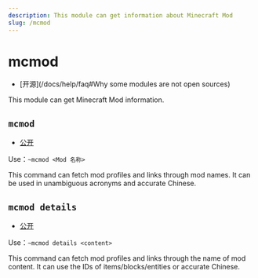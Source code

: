 ```yaml
---
description: This module can get information about Minecraft Mod
slug: /mcmod
---
```


# mcmod

-   [开源]\(/docs/help/faq#Why some modules are not open sources)

This module can get Minecraft Mod information.

## `mcmod`

-   [公开](permissions)

Use：`~mcmod <Mod 名称>`

This command can fetch mod profiles and links through mod names. It can be used in unambiguous acronyms and accurate Chinese.

## `mcmod details`

-   [公开](permissions)

Use：`~mcmod details <content>`

This command can fetch mod profiles and links through the name of mod content. It can use the IDs of items/blocks/entities or accurate Chinese.
